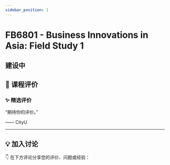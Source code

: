 ```yaml
---
sidebar_position: 1
---
```



# FB6801 - Business Innovations in Asia: Field Study 1

## 建设中

## **💬 课程评价**

### ✨ **精选评价**
<div className={commentStyles.commentBox}>
    <p className={commentStyles.commentText}>
        “期待你的评价。”
    </p>
    <p className={commentStyles.commentAuthor}>—— CityU</p>
</div>

---

## **💡 加入讨论**

👇 在下方评论分享您的评价、问题或经验：
<Utterances />
